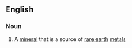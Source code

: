 ==English==

===Noun===
{{en-noun|-}}

# {{lb|en|mineral}} A [[mineral]] that is a source of [[rare earth]] [[metal]]s